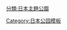 {{Navbox
|name    = 日本主題公園
|state   = <includeonly>collapsed</includeonly>
|title   = [[日本]]的[[主題公園]]
|group1  = [[北海道]]
|list1   = [[石炭の歴史村]] &#124; [[登別伊達時代村]] &#124; [[札幌渡假區 熊山]] &#124; [[のぼりべつクマ牧場]] &#124; [[昭和新山熊牧場]]
|group2  = [[東北地方|東北]]
|list2   = [[江差藤原之鄉]] &#124; [[東北紐西蘭村]] &#124; [[みちのく民俗村]] &#124; [[傳承園]] &#124; [[遠野故鄉村]] &#124; [[とおの物語の館]] &#124; [[秋田故鄉村]] &#124; [[豬苗代綠之村]] &#124; [[阿仁熊牧場|阿仁マタギの里熊牧場]]
|group3  = [[關東地方|關東]]
|list3   = [[大理石村ロックハート城]] &#124; [[三日月村]] &#124; [[東武世界廣場]] &#124; [[日光江戶村]] &#124; [[あしかがフラワーパーク]] &#124; [[ポティロンの森|江戸崎農業公園 ポティロンの森]] &#124; [[ワープステーション江戸]] &#124; [[武藏野村]] &#124; [[三麗鷗彩虹樂園]] &#124; [[東京サマーランド]] &#124; [[東京ドームシティアトラクションズ]] &#124; [[ナムコ・ナンジャタウン|ナンジャタウン]] &#124; [[J-WORLD TOKYO]] &#124; [[東京迪士尼渡假區]]（[[東京迪士尼樂園|樂園]]・[[東京迪士尼海洋|海洋]]） &#124; [[東京德意志村]] &#124; [[千葉県立房総のむら|房総のむら]] &#124; [[レイクウッズガーデンひめはるの里]] &#124; [[長井海の手公園 ソレイユの丘]] &#124; [[新橫濱拉麵博物館]] &#124; [[マザー牧場]]
|group4  = [[甲信越地方|甲信越]]・[[北陸地方|北陸]]
|list4   = [[富山縣立山博物館|立山博物館]] &#124; [[金澤湯涌江戶村]] &#124; [[芝政世界]] &#124; [[たけふ菊人形]] &#124; [[信州塩尻農業公園チロルの森]] &#124; [[山梨県立フラワーセンター ハイジの村|フラワーセンターハイジの村]]
|group5  = [[東海地方|東海]]
|list5   = [[熱川バナナワニ園]] &#124; [[伊豆シャボテン公園]] &#124; [[掛川花鳥園]] &#124; [[修善寺虹之鄉]] &#124; [[合掌造民家園]] &#124; [[日本大正村]] &#124; [[日本昭和村]] &#124; [[奥飛驒クマ牧場]] &#124; [[愛・地球博記念公園]] &#124; [[博物館明治村]] &#124; [[名古屋港義大利村]]【營業停止中】 &#124; [[名古屋港シートレインランド]] &#124; [[ラグナシア]] &#124; [[小小世界 (日本)|小小世界]] &#124; [[伊勢・安土桃山文化村]] &#124; [[志摩西班牙村]] &#124; [[なばなの里]] &#124; [[ナガシマスパーランド]]&#124; [[日本樂高樂園]]
|group6  = [[近畿地方|近畿]]
|list6   = [[石部宿場之里]] &#124; [[キザクラカッパカントリー]] &#124; [[東映太秦映畫村]] &#124; [[萬博紀念公園]] &#124; [[花博記念公園鶴見綠地]] &#124; [[日本環球影城]] &#124; [[アドベンチャーワールド]] &#124; [[ポルトヨーロッパ]] &#124; [[ヨーデルの森]] &#124; [[神戶動物王國]] &#124; [[神戸市立フルーツ・フラワーパーク]] &#124; [[神戶市立農業公園|神戸ワイン城]] &#124; [[マリンピア神戸]] &#124; [[太陽公園]] &#124; [[淡路世界公園ONOKORO]] &#124; [[立杭陶之鄉]] &#124; [[おもちゃ王国|東条湖おもちゃ王国]]
|group7  = [[中國地方|中國]]・[[四國]]
|list7   = [[燕趙園]] &#124; [[おもちゃ王国]] &#124; [[鷲羽山ハイランド]] &#124; [[みろくの里]] &#124; [[四國村]] &#124; [[とらまる公園]] &#124; [[瀨戶大橋紀念公園]] &#124; [[二十四之瞳映画村]] &#124; [[小豆島オリーブ公園]] &#124; [[ニューレオマワールド]] &#124; [[ベネッセアートサイト直島]] &#124;  [[香美市立柳瀨嵩紀念館|麵包超人博物館]] &#124; [[あすたむらんど徳島]]
|group8  = [[九州 (日本)|九州]]・[[沖繩縣|沖繩]]
|list8   = [[太空世界]] &#124; [[豪斯登堡]] &#124; [[肥前夢街道]] &#124; [[ウルトラマンランド]] &#124; [[阿蘇卡德利動物樂園]] &#124; [[ハーモニーランド]] &#124; [[薩摩金山藏]] &#124; [[阿蘇ファームランド]] &#124; [[おきなわワールド]]
}}<noinclude>

[[Category:日本公园模板]]
[[分類:日本主題公園]]
</noinclude>